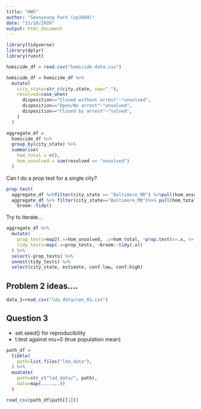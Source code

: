 ```yaml
---
title: "HW5"
author: "Seonyoung Park (sp3804)"
date: "11/10/2020"
output: html_document
---
```


```r
library(tidyverse)
library(dplyr)
library(rvest)

```

```r
homicide_df = read.csv("homicide-data.csv")

```

```r

homicide_df = homicide_df %>%
  mutate(
    city_state=str_c(city,state, sep="_"),
    resolved=case_when(
      disposition=="Closed without arrest"~"unsolved",
      disposition=="Open/No arrest"~"unsolved",
      disposition=="Closed by arrest"~"solved",
    )
  )

```



```r
aggregate_df = 
  homicide_df %>%
  group_by(city_state) %>%
  summarise(
    hom_total = n(),
    hom_unsolved = sum(resolved == "unsolved")
  )

```


Can I do a prop test for a single city?

```r
prop.test(
  aggregate_df %>%filter(city_state == "Baltimore_MD") %>%pull(hom_unsolved),
  aggregate_df %>% filter(city_state=="Baltimore_MD")%>% pull(hom_total)) %>%
    broom::tidy()


```

Try to iterate...

```r
aggregate_df %>%
  mutate(
    prop_tests=map2(.x=hom_unsolved, .y=hom_total, ~prop.test(x=.x, n=.y)),
    tidy_tests=map(.x=prop_tests, ~broom::tidy(.x))
  ) %>%
  select(-prop_tests) %>%
  unnest(tidy_tests) %>%
  select(city_state, estimate, conf.low, conf.high)

````

## Problem 2 ideas....

```r
data_1=read_csv("lda_data/con_01.csv")

```

## Question 3
- set.seed() for reproducibility
- t.test against mu=0 (true population mean)

```r
path_df = 
  tibble(
    path=list.files("lda_data"),
  ) %>%
  muatate(
    path=str_c("lad_data/", path),
    data=map(.......))
  )

read_csv(path_df$path[[1]])

````




